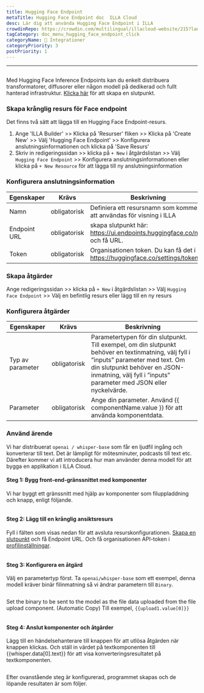 ```yaml
---
title: Hugging Face Endpoint
metaTitle: Hugging Face Endpoint doc  ILLA Cloud
desc: Lär dig att använda Hugging Face Endpoint i ILLA
crowdinRepo: https://crowdin.com/multilingual/illacloud-website/215?languages=sv&filter=basic&value=0
tagCategory: doc_menu_hugging_face_endpoint_click
categoryName: 🔨 Integrationer
categoryPriority: 3
postPriority: 1
---
```


* * *

## <h2 hidden>Hugging Face Endpoint</h2>

Med Hugging Face Inference Endpoints kan du enkelt distribuera transformatorer, diffusorer eller någon modell på dedikerad och fullt hanterad infrastruktur. [Klicka här](https://ui.endpoints.huggingface.co/new) för att skapa en slutpunkt. 

### Skapa krånglig resurs för Face endpoint

Det finns två sätt att lägga till en Hugging Face Endpoint-resurs. 

1.  Ange 'ILLA Builder' >> Klicka på 'Resurser' fliken >> Klicka på 'Create New' >> Välj 'Hugging Face Endpoint' >> Konfigurera anslutningsinformationen och klicka på 'Save Resurs'
2.  Skriv in redigeringssidan >> klicka på `+ New` i åtgärdslistan >> Välj `Hugging Face Endpoint` >> Konfigurera anslutningsinformationen eller klicka på `+ New Resource` för att lägga till ny anslutningsinformation

### Konfigurera anslutningsinformation

| Egenskaper   | Krävs        | Beskrivning                                                                    |
| ------------ | ------------ | ------------------------------------------------------------------------------ |
| Namn         | obligatorisk | Definiera ett resursnamn som kommer att användas för visning i ILLA            |
| Endpoint URL | obligatorisk | skapa slutpunkt här: https://ui.endpoints.huggingface.co/new och få URL.       |
| Token        | obligatorisk | Organisationen token. Du kan få det i https://huggingface.co/settings/tokens.  |

### Skapa åtgärder

Ange redigeringssidan >> klicka på `+ New` i åtgärdslistan >> Välj `Hugging Face Endpoint` >> Välj en befintlig resurs eller lägg till en ny resurs

### Konfigurera åtgärder

| Egenskaper       | Krävs        | Beskrivning                                                                                                                                                                                                                                |
| ---------------- | ------------ | ------------------------------------------------------------------------------------------------------------------------------------------------------------------------------------------------------------------------------------------ |
| Typ av parameter | obligatorisk | Parametertypen för din slutpunkt. Till exempel, om din slutpunkt behöver en textinmatning, välj fyll i ”inputs” parameter med text. Om din slutpunkt behöver en JSON-inmatning, välj fyll i ”inputs” parameter med JSON eller nyckelvärde. |
| Parameter        | obligatorisk | Ange din parameter. Använd {{ componentName.value }} för att använda komponentdata.                                                                                                                                                        |

### Använd ärende

Vi har distribuerat `openai / whisper-base` som får en ljudfil ingång och konverterar till text. Det är lämpligt för mötesminuter, podcasts till text etc. Därefter kommer vi att introducera hur man använder denna modell för att bygga en applikation i ILLA Cloud.

#### Steg 1: Bygg front-end-gränssnittet med komponenter

Vi har byggt ett gränssnitt med hjälp av komponenter som filuppladdning och knapp, enligt följande.

<img src='https://cdn.illacloud.com/official-website/img/docs/connect/hf1.png' alt="" />

#### Steg 2: Lägg till en krånglig ansiktsresurs

Fyll i fälten som visas nedan för att avsluta resurskonfigurationen. [Skapa en slutpunkt](https://ui.endpoints.huggingface.co/new) och få Endpoint URL. Och få organisationen API-token i [profilinställningar](https://huggingface.co/settings/tokens). 

<img src='https://cdn.illacloud.com/official-website/img/docs/connect/hf2.png' alt="" />

#### Steg 3: Konfigurera en åtgärd

Välj en parametertyp först. Ta `openai/whisper-base` som ett exempel, denna modell kräver binär filinmatning så vi ändrar parametern till `Binary`.

<img src='https://cdn.illacloud.com/official-website/img/docs/connect/hf3.png' alt="" />

Set the binary to be sent to the model as the file data uploaded from the file upload component. (Automatic Copy) Till exempel, `{{upload1.value[0]}}`

<img src='https://cdn.illacloud.com/official-website/img/docs/connect/hf4.png' alt="" />

#### Steg 4: Anslut komponenter och åtgärder

Lägg till en händelsehanterare till knappen för att utlösa åtgärden när knappen klickas. Och ställ in värdet på textkomponenten till {{whisper.data[0].text}} för att visa konverteringsresultatet på textkomponenten. 

<img src='https://cdn.illacloud.com/official-website/img/docs/connect/hf5.png' alt="" />

Efter ovanstående steg är konfigurerad, programmet skapas och de löpande resultaten är som följer.

<img src='https://cdn.illacloud.com/official-website/img/docs/connect/hf6.gif' alt="" />
